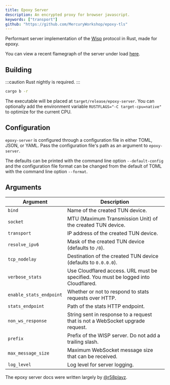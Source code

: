 ```yaml
---
title: Epoxy Server
description: An encrypted proxy for browser javascript.
keywords: ["transport"]
github: "https://github.com/MercuryWorkshop/epoxy-tls"
---
```


Performant server implementation of the [Wisp](/wisp) protocol in Rust, made for epoxy.

You can view a recent flamegraph of the server under load [here](flamegraph.svg?raw=true).

## Building

:::caution
Rust nightly is required.
:::

```bash
cargo b -r
```

The executable will be placed at `target/release/epoxy-server`.
You can optionally add the environment variable `RUSTFLAGS="-C target-cpu=native"` to optimize for the current CPU.

## Configuration

`epoxy-server` is configured through a configuration file in either TOML, JSON, or YAML. Pass the configuration file's path as an argument to `epoxy-server`.

The defaults can be printed with the command line option `--default-config` and the configuration file format can be changed from the default of TOML with the command line option `--format`.

## Arguments

| Argument                | Description                                                                         |
| ----------------------- | ----------------------------------------------------------------------------------- |
| `bind`                  | Name of the created TUN device.                                                     |
| `socket`                | MTU (Maximum Transmission Unit) of the created TUN device.                          |
| `transport`             | IP address of the created TUN device.                                               |
| `resolve_ipv6`          | Mask of the created TUN device (defaults to `/0`).                                  |
| `tcp_nodelay`           | Destination of the created TUN device (defaults to `0.0.0.0`).                      |
| `verbose_stats`         | Use Cloudflared access. URL must be specified. You must be logged into Cloudflared. |
| `enable_stats_endpoint` | Whether or not to respond to stats requests over HTTP.                              |
| `stats_endpoint`        | Path of the stats HTTP endpoint.                                                    |
| `non_ws_response`       | String sent in response to a request that is not a WebSocket upgrade request.       |
| `prefix`                | Prefix of the WISP server. Do not add a trailing slash.                             |
| `max_message_size`      | Maximum WebSocket message size that can be received.                                |
| `log_level`             | Log level for server logging.                                                       |

The epoxy server docs were written largely by [@r58playz](https://github.com/r58playz).
